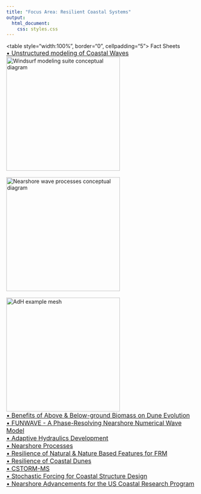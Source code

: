 ---
title: "Focus Area: Resilient Coastal Systems"
output:
  html_document:
    css: styles.css
---

<table style="width:100%", border="0", cellpadding="5">
<caption style="font-size: 20px">Fact Sheets</caption>
<tr>
<td align="left", valign="center">
<body>
<div tooltip="Upgrades to the community phase-averaged wave model WAVEWATCH III"; style="font-size:16px;">
  <a href="06.19_FY19_ResilientCoastalSystems_UnstructuredWaveModeling_Smith.pdf" target="_blank">• Unstructured modeling of Coastal Waves</a>
</div>
</body>
</td>
<td id="mytable", rowspan="10">
<img src="RCS_1_Dunes.bmp" alt="Windsurf modeling suite conceptual diagram" style="width: 300px"</img>
<br><br>
<img src="RCS_2_FUNWAVE.jpg" alt="Nearshore wave processes conceptual diagram" style="width: 300px"</img>
<br><br>
<img src="RCS_3_AdH.bmp" alt="AdH example mesh" style="width: 300px"</img>
</td>
</tr>

<tr>
<td align="left", valign="center">
<body>
<div tooltip="Laboratory experiements to quantify vegetation biomass density on dune morphology"; style="font-size:16px;">
  <a href="09.18_FY18_ResilientCoastalSystems_DuneBiomass_Bryant.pdf" target="_blank">• Benefits of Above & Below-ground Biomass on Dune Evolution</a>
</div>
</body>
</td>
</tr>

<tr>
<td align="left", valign="center">
<body>
<div tooltip="Increase District and DoD accessibility to FUNWAVE to help solve large-scale nearshore-processes problems"; style="font-size:16px;">
  <a href="06.19_FY19_ResilientCoastalSystems_FUNWAVE_Malej.pdf" target="_blank">• FUNWAVE - A Phase-Resolving Nearshore Numerical Wave Model</a>
</div> 
</body>
</td>
</tr>

<tr>
<td align="left", valign="center">
<body>
<div tooltip="Updates to the Adaptive Hydraulics (AdH) model for simulating hydraulics and sediment transport"; style="font-size:16px;">
  <a href="09.18_FY18_ResilientCoastalSystems_AdH_Trahan.pdf" target="_blank">• Adaptive Hydraulics Development</a>
</div>
</body>
</td>
</tr>

<tr>
<td align="left", valign="center">
<body>
<div tooltip="Utilize coastal field data resources from the USACE Field Research Facility in Duck, NC to validate and improve nearshore numerical models"; style="font-size:16px;">
  <a href="06.19_FY19_ResilientCoastalSystems_NearshoreProcesses_Johnson.pdf" target="_blank">• Nearshore Processes</a>
</div>
</body>
</td>
</tr>

<tr>
<td align="left", valign="center">
<body>
<div tooltip="Develops methodology to evaluate benefits of vegetated shorelines using numerical modeling and field studies"; style="font-size:16px;">
  <a href="09.18_FY18_ResilientCoastalSystems_NNBF_Ding.pdf" target="_blank">• Resilience of Natural & Nature Based Features for FRM</a>
</div>
</body>
</td>
</tr>

<tr>
<td align="left", valign="center">
<body>
<div tooltip="Field and numerical modeling approach to investigate spatio-temporal patterns in dune growth and erosion"; style="font-size:16px;">
  <a href="06.19_FY19_ResilientCoastalSystems_CoastalDunes_Cohn.pdf" target="_blank">• Resilience of Coastal Dunes</a>
</div>
</body>
</td>
</tr>

<tr>
<td align="left", valign="center">
<body>
<div tooltip="Development of the Coastal Storm Modeling System (CSTORM-MS) Coupling Framework to allow hydrodynamic models (ADCIRC/AdH) and wave models (WAVE WATCH III) to be coupled together"; style="font-size:16px;">
  <a href="">• CSTORM-MS</a>
</div>
</body>
</td>
</tr>

<tr>
<td align="left", valign="center">
<body>
<div tooltip="Update design guidance to advance coastal structure stochastic science and engineering technologies"; style="font-size:16px;">
  <a href="09.18_FY18_ResilientCoastalSystems_StochasticForcing_Nadal.pdf" target="_blank">• Stochastic Forcing for Coastal Structure Design</a>
</div>
</body>
</td>
</tr>

<tr>
<td align="left", valign="top">
<body>
<div tooltip="Support US Coastal Research Program  (USCRP), an interagency initiative to develop a national, coordinated coastal research program"; style="font-size:16px;">
  <a href="09.18_FY18_ResilientCoastalSystems_USCRP_Cialone.pdf" target="_blank">• Nearshore Advancements for the US Coastal Research Program</a>
</div>
</body>
</td>
</tr>
